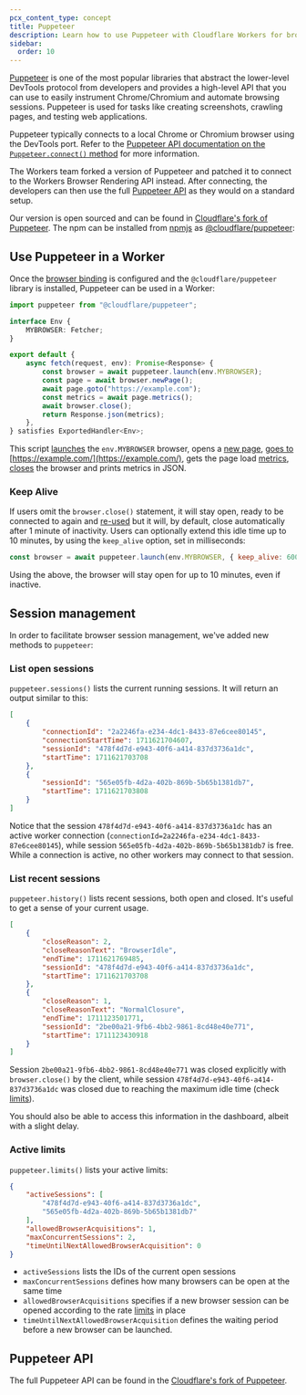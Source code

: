 ```yaml
---
pcx_content_type: concept
title: Puppeteer
description: Learn how to use Puppeteer with Cloudflare Workers for browser automation. Access Puppeteer API, manage sessions, and optimize browser rendering.
sidebar:
  order: 10
---
```



[Puppeteer](https://pptr.dev/) is one of the most popular libraries that abstract the lower-level DevTools protocol from developers and provides a high-level API that you can use to easily instrument Chrome/Chromium and automate browsing sessions. Puppeteer is used for tasks like creating screenshots, crawling pages, and testing web applications.

Puppeteer typically connects to a local Chrome or Chromium browser using the DevTools port. Refer to the [Puppeteer API documentation on the `Puppeteer.connect()` method](https://pptr.dev/api/puppeteer.puppeteer.connect) for more information.

The Workers team forked a version of Puppeteer and patched it to connect to the Workers Browser Rendering API instead. After connecting, the developers can then use the full [Puppeteer API](https://github.com/cloudflare/puppeteer/blob/main/docs/api/index.md) as they would on a standard setup.

Our version is open sourced and can be found in [Cloudflare's fork of Puppeteer](https://github.com/cloudflare/puppeteer). The npm can be installed from [npmjs](https://www.npmjs.com/) as [@cloudflare/puppeteer](https://www.npmjs.com/package/@cloudflare/puppeteer):

<PackageManagers pkg="@cloudflare/puppeteer" dev />

## Use Puppeteer in a Worker

Once the [browser binding](/browser-rendering/platform/wrangler/#bindings) is configured and the `@cloudflare/puppeteer` library is installed, Puppeteer can be used in a Worker:

<TypeScriptExample>

```ts
import puppeteer from "@cloudflare/puppeteer";

interface Env {
	MYBROWSER: Fetcher;
}

export default {
	async fetch(request, env): Promise<Response> {
		const browser = await puppeteer.launch(env.MYBROWSER);
		const page = await browser.newPage();
		await page.goto("https://example.com");
		const metrics = await page.metrics();
		await browser.close();
		return Response.json(metrics);
	},
} satisfies ExportedHandler<Env>;
```

</TypeScriptExample>

This script [launches](https://pptr.dev/api/puppeteer.puppeteernode.launch) the `env.MYBROWSER` browser, opens a [new page](https://pptr.dev/api/puppeteer.browser.newpage), [goes to](https://pptr.dev/api/puppeteer.page.goto) [https://example.com/](https://example.com/), gets the page load [metrics](https://pptr.dev/api/puppeteer.page.metrics), [closes](https://pptr.dev/api/puppeteer.browser.close) the browser and prints metrics in JSON.

### Keep Alive

If users omit the `browser.close()` statement, it will stay open, ready to be connected to again and [re-used](/browser-rendering/workers-bindings/reuse-sessions/) but it will, by default, close automatically after 1 minute of inactivity. Users can optionally extend this idle time up to 10 minutes, by using the `keep_alive` option, set in milliseconds:

```js
const browser = await puppeteer.launch(env.MYBROWSER, { keep_alive: 600000 });
```

Using the above, the browser will stay open for up to 10 minutes, even if inactive.

## Session management

In order to facilitate browser session management, we've added new methods to `puppeteer`:

### List open sessions

`puppeteer.sessions()` lists the current running sessions. It will return an output similar to this:

```json
[
	{
		"connectionId": "2a2246fa-e234-4dc1-8433-87e6cee80145",
		"connectionStartTime": 1711621704607,
		"sessionId": "478f4d7d-e943-40f6-a414-837d3736a1dc",
		"startTime": 1711621703708
	},
	{
		"sessionId": "565e05fb-4d2a-402b-869b-5b65b1381db7",
		"startTime": 1711621703808
	}
]
```

Notice that the session `478f4d7d-e943-40f6-a414-837d3736a1dc` has an active worker connection (`connectionId=2a2246fa-e234-4dc1-8433-87e6cee80145`), while session `565e05fb-4d2a-402b-869b-5b65b1381db7` is free. While a connection is active, no other workers may connect to that session.

### List recent sessions

`puppeteer.history()` lists recent sessions, both open and closed. It's useful to get a sense of your current usage.

```json
[
	{
		"closeReason": 2,
		"closeReasonText": "BrowserIdle",
		"endTime": 1711621769485,
		"sessionId": "478f4d7d-e943-40f6-a414-837d3736a1dc",
		"startTime": 1711621703708
	},
	{
		"closeReason": 1,
		"closeReasonText": "NormalClosure",
		"endTime": 1711123501771,
		"sessionId": "2be00a21-9fb6-4bb2-9861-8cd48e40e771",
		"startTime": 1711123430918
	}
]
```

Session `2be00a21-9fb6-4bb2-9861-8cd48e40e771` was closed explicitly with `browser.close()` by the client, while session `478f4d7d-e943-40f6-a414-837d3736a1dc` was closed due to reaching the maximum idle time (check [limits](/browser-rendering/platform/limits/)).

You should also be able to access this information in the dashboard, albeit with a slight delay.

### Active limits

`puppeteer.limits()` lists your active limits:

```json
{
	"activeSessions": [
		"478f4d7d-e943-40f6-a414-837d3736a1dc",
		"565e05fb-4d2a-402b-869b-5b65b1381db7"
	],
	"allowedBrowserAcquisitions": 1,
	"maxConcurrentSessions": 2,
	"timeUntilNextAllowedBrowserAcquisition": 0
}
```

- `activeSessions` lists the IDs of the current open sessions
- `maxConcurrentSessions` defines how many browsers can be open at the same time
- `allowedBrowserAcquisitions` specifies if a new browser session can be opened according to the rate [limits](/browser-rendering/platform/limits/) in place
- `timeUntilNextAllowedBrowserAcquisition` defines the waiting period before a new browser can be launched.

## Puppeteer API

The full Puppeteer API can be found in the [Cloudflare's fork of Puppeteer](https://github.com/cloudflare/puppeteer/blob/main/docs/api/index.md).
